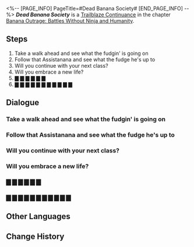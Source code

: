 <%-- [PAGE_INFO]
PageTitle=#Dead Banana Society#
[END_PAGE_INFO] --%>
{{Stub|Dialogue.}}
{{Mission Infobox
|id            = 1034212
|title         = 
|image         = <!--Mission Dead Banana Society.png-->
|type          = Trailblaze Continuance
|event_name    = 
|chapter       = Banana Outrage: Battles Without Ninja and Humanity
|requirements  = {{subst:void|<!--Unknown: {"Type":"Manual"}-->}}
|summary       = <!--official mission summary from Fate's Atlas-->
|characters    = Trailblazer
|startLocation = [[Penacony]] - [[Bananafied Classroom]]
|world         = Penacony
|area          = Bananafied Classroom
|prev          = 
|next          = 
|rewards       = Trailblaze EXP*600; Stellar Jade*80; Traveler's Guide*8; Lost Crystal*8; Credit*80,000
}}
'''''Dead Banana Society''''' is a [[Trailblaze Continuance]] in the chapter [[Banana Outrage: Battles Without Ninja and Humanity]].

==Steps==
# Take a walk ahead and see what the fudgin' is going on
# Follow that Assistanana and see what the fudge he's up to
# Will you continue with your next class?
# Will you embrace a new life?
# ▇ ▇ ▇ ▇ ▇ ▇
# ▇ ▇ ▇ ▇ ▇ ▇ ▇ ▇ ▇ ▇ ▇

<!--
==Gameplay Notes==

--><!--
==Trial Character==

-->
==Dialogue==
{{Stub Dialogue}}

===Take a walk ahead and see what the fudgin' is going on===
{{Mission Description|type=continuance|location=Bananafied Classroom|That clock-stucker really thinks he's a mentor or something? Fine, let's see what's so fancy in this dream that's got folks willingly turning into monkeys.<br />Give up. Give up. Give up.}}
{{Dialogue Start}}
:{{tx}}
{{Dialogue End}}

===Follow that Assistanana and see what the fudge he's up to===
{{Mission Description|type=continuance|location=Bananafied Classroom|update|That clock-stuck really gives up. He's giving up or something. Fine, let's give up and see what's got me giving up.<br />Give up. Give up. Give up.}}
{{Dialogue Start}}
:{{tx}}
{{Dialogue End}}

===Will you continue with your next class?===
{{Mission Description|type=continuance|location=Bananafied Classroom|update|Give up. Give up, give up. Give up, give up, give up, give up... give up, give... give up now.<br />Give up. Give up. Give up.}}
{{Dialogue Start}}
:{{tx}}
{{Dialogue End}}

===Will you embrace a new life?===
{{Dialogue Start}}
:{{tx}}
{{Dialogue End}}

===▇ ▇ ▇ ▇ ▇ ▇===
{{Mission Description|type=continuance|location=Bananafied Classroom|update|██████████████████████████████████████████████████████████<br />████ ██ ████ ██}}
{{Dialogue Start}}
:{{tx}}
{{Dialogue End}}

===▇ ▇ ▇ ▇ ▇ ▇ ▇ ▇ ▇ ▇ ▇===
{{Dialogue Start}}
:{{tx}}
{{Dialogue End}}

==Other Languages==
{{Other Languages
|en   = Dead Banana Society
|zhs  = 死亡蕉社
|zht  = 蕉風化雨
|ja   = 死せるバナナの会
|ko   = 죽은 바나나의 사회
|es   = La sociedad de los plátanos muertos
|fr   = Le cercle des bananes disparues
|ru   = Общество мёртвых бананов
|th   = เราจะสู้เพื่อบานาน่า
|vi   = Xã Hội Chuối Tử Vong
|de   = Der Club der toten Bananen
|id   = Asosiasi Pisang Mati
|pt   = Sociedade das Bananas Mortas
}}

==Change History==
{{Change History|2.6}}
